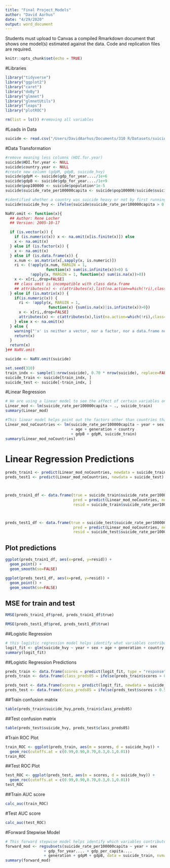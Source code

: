 ```yaml
---
title: "Final Project_Models"
author: "David Aarhus"
date: "4/29/2020"
output: word_document
---
```


Students must upload to Canvas a compiled Rmarkdown document that shows one model(s) estimated against the data. Code and replication files are required.

```r
knitr::opts_chunk$set(echo = TRUE)
```

#Libraries
```r
library("tidyverse")
library("ggplot2")
library("caret")
library("doBy")
library("glmnet")
library("glmnetUtils")
library("leaps")
library("plotROC")

```

```r
rm(list = ls()) #removing all variables
```

#Loads in Data
```r
suicide <- read.csv("/Users/DavidAarhus/Documents/310 R/Datasets/suicide.csv")
```

#Data Transformation
```r
#remove meaning less columns (HDI.for.year)
suicide$HDI.for.year <- NULL
suicide$country.year <- NULL
#create new column (gdpM, gdpB, suicide_hvy)
suicide$gdpM <- suicide$gdp_for_year..../1e+6
suicide$gdpB <- suicide$gdp_for_year..../1e+9
suicide$pop100000 <- suicide$population*1e-5
suicide$suicide_rate_per100000capita <- suicide$pop100000/suicide$suicides_no

#identified whether a country was suicide heavy or not by first running summary statistics on the dataset to find the average suicide rate for each country. This then allowed me to identify the average suicide rate for the dataset. After finding this I used a suicide rate just a tad higher than the average to identify whether a country was suicide heavy (in relation to the worldwide average)
suicide$suicide_hvy <- ifelse(suicide$suicide_rate_per100000capita > 0.56, 1, 0)

NaRV.omit <- function(x){
  ## Author: Rene Locher
  ## Version: 2005-10-17

  if (is.vector(x)) {
    if (is.numeric(x)) x <- na.omit(x[is.finite(x)]) else
    x <- na.omit(x)
  } else if (is.factor(x)) {
    x <- na.omit(x)
  } else if (is.data.frame(x)) {
    x.num <- as.matrix(x[,sapply(x, is.numeric)])
    ri <- (!apply(x.num, MARGIN = 1,
                  function(x) sum(is.infinite(x))>0) &
           !apply(x, MARGIN = 1, function(x) sum(is.na(x))>0))
    x <- x[ri,,drop=FALSE]
    ## class omit is incompatible with class data.frame
    ## attributes(x) <- c(attributes(x),list(na.action=which(!ri),class="omit"))
  } else if (is.matrix(x)) {
    if(is.numeric(x)) {
      ri <- !apply(x, MARGIN = 1,
                   function(x) {sum(is.na(x)|is.infinite(x))>0})
      x <- x[ri,,drop=FALSE]
      attributes(x) <- c(attributes(x),list(na.action=which(!ri),class="omit"))
    } else x <- na.omit(x)
  } else {
    warning("'x' is neither a vector, nor a factor, nor a data.frame nor a matrix. \n'x' is returned unchanged\n")
    return(x)
  }
  return(x)
}## NaRV.omit

suicide <- NaRV.omit(suicide)
```

```r
set.seed(310)
train_indx <- sample(1:nrow(suicide), 0.70 * nrow(suicide), replace=FALSE)
suicide_train <- suicide[train_indx, ]
suicide_test <- suicide[-train_indx, ]
```

#Linear Regression
```r
# We are using a linear model to see the affect of certain variables on the number of suicides in different countries
Linear_mod <- lm(suicide_rate_per100000capita ~ ., suicide_train)
summary(Linear_mod)
```

```r
#This linear model helps point out the factors other than countries that play a key role in the amount of suicides
Linear_mod_noCountries <- lm(suicide_rate_per100000capita ~ year + sex 
                             + age + generation + country
                             + gdpB + gdpM, suicide_train)
summary(Linear_mod_noCountries)
```

# Linear Regression Predictions
```r
preds_train1 <- predict(Linear_mod_noCountries, newdata = suicide_train)
preds_test1 <- predict(Linear_mod_noCountries, newdata = suicide_test)



preds_train1_df <- data.frame(true = suicide_train$suicide_rate_per100000capita,
                              pred = predict(Linear_mod_noCountries, newdata = suicide_train),
                              resid = suicide_train$suicide_rate_per100000capita - predict(Linear_mod_noCountries, newdata =  suicide_train))



preds_test1_df <- data.frame(true = suicide_test$suicide_rate_per100000capita,
                              pred = predict(Linear_mod_noCountries, newdata = suicide_test),
                              resid = suicide_test$suicide_rate_per100000capita - predict(Linear_mod_noCountries, newdata = suicide_test))
```

## Plot predictions
```r
ggplot(preds_train1_df, aes(x=pred, y=resid)) +
  geom_point() + 
  geom_smooth(se=FALSE)
```

```r
ggplot(preds_test1_df, aes(x=pred, y=resid)) +
  geom_point() + 
  geom_smooth(se=FALSE)
```

## MSE for train and test
```r
RMSE(preds_train1_df$pred, preds_train1_df$true)
```

```r
RMSE(preds_test1_df$pred, preds_test1_df$true)
```

##Logistic Regression
```r
# this logistic regression model helps identify what variables contribute to a country being "suicide heavy" (365 or more suicides per year)
logit_fit <- glm(suicide_hvy ~ year + sex + age + generation + country, family = binomial, suicide_train)
summary(logit_fit)
```

##Logistic Regression Predictions
```r
preds_train <- data.frame(scores = predict(logit_fit, type = "response"), suicide_train)
preds_train <- data.frame(class_preds05 = ifelse(preds_train$scores > 0.5, 1, 0), preds_train)

preds_test <- data.frame(scores = predict(logit_fit, newdata = suicide_test, type = "response"), suicide_test)
preds_test <- data.frame(class_preds05 = ifelse(preds_test$scores > 0.5, 1, 0), preds_test)

```

##Train confusion matrix
```r
table(preds_train$suicide_hvy,preds_train$class_preds05)
```

##Test confusion matrix
```r
table(preds_test$suicide_hvy, preds_test$class_preds05)
```

#Train ROC Plot
```r
train_ROC <- ggplot(preds_train, aes(m = scores, d = suicide_hvy)) +
  geom_roc(cutoffs.at = c(0.99,0.90,0.70,0.3,0.1,0.01))
train_ROC
```

##Test ROC Plot
```r
test_ROC <- ggplot(preds_test, aes(m = scores, d = suicide_hvy)) +
  geom_roc(cutoffs.at = c(0.99,0.90,0.70,0.3,0.1,0.01))
test_ROC
```

##Train AUC score
```r
calc_auc(train_ROC)
```

#Test AUC score
```r
calc_auc(test_ROC)
```

#Forward Stepwise Model
```r
# This forward stepwise model helps identify which variables contribute the most to the amount of suicides. 
forward_mod <- regsubsets(suicide_rate_per100000capita ~ year + sex 
                 + gdp_for_year.... + gdp_per_capita....
                 + generation + gdpM + gdpB, data = suicide_train, nvmax = 6, method = "forward")
summary(forward_mod)
```
